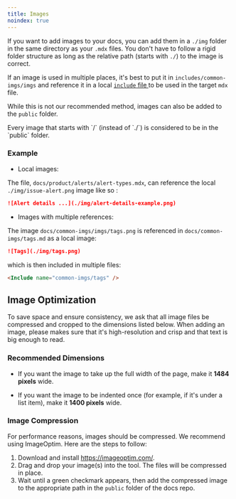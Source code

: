 ```yaml
---
title: Images
noindex: true
---
```


If you want to add images to your docs, you can add them in a `./img` folder in the same directory as your `.mdx` files.
You don't have to follow a rigid folder structure as long as the relative path (starts with `./`) to the image is correct.

If an image is used in multiple places, it's best to put it in `includes/common-imgs/imgs` and reference it in a local [`include` file ](/contributing/approach/product-docs/write-index/#includes) to be used in the target `mdx` file.

While this is not our recommended method, images can also be added to the `public` folder.

<Note>
  Every image that starts with `/` (instead of `./`) is considered to be in the `public` folder.
</Note>

### Example

- Local images:

The file, `docs/product/alerts/alert-types.mdx`, can reference the local `./img/issue-alert.png` image like so :

```markdown {filename:docs/product/alerts/alert-types.mdx}
![Alert details ...](./img/alert-details-example.png)
```

- Images with multiple references:

The image `docs/common-imgs/imgs/tags.png` is referenced in `docs/common-imgs/tags.md` as a local image:

```markdown {filename:docs/common-imgs/tags.mdx}
![Tags](./img/tags.png)
```

which is then included in multiple files:

```markdown {filename:docs/platforms/ruby/common/enriching-events/tags/index.mdx}
<Include name="common-imgs/tags" />
```


## Image Optimization

To save space and ensure consistency, we ask that all image files be compressed and cropped to the dimensions listed below. When adding an image, please makes sure that it's high-resolution and crisp and that text is big enough to read.

### Recommended Dimensions
- If you want the image to take up the full width of the page, make it **1484 pixels** wide.

- If you want the image to be indented once (for example, if it's under a list item), make it **1400 pixels** wide.

### Image Compression

For performance reasons, images should be compressed. We recommend using ImageOptim. Here are the steps to follow:

1. Download and install https://imageoptim.com/.
2. Drag and drop your image(s) into the tool. The files will be compressed in place.
3. Wait until a green checkmark appears, then add the compressed image to the appropriate path in the `public` folder of the docs repo.
